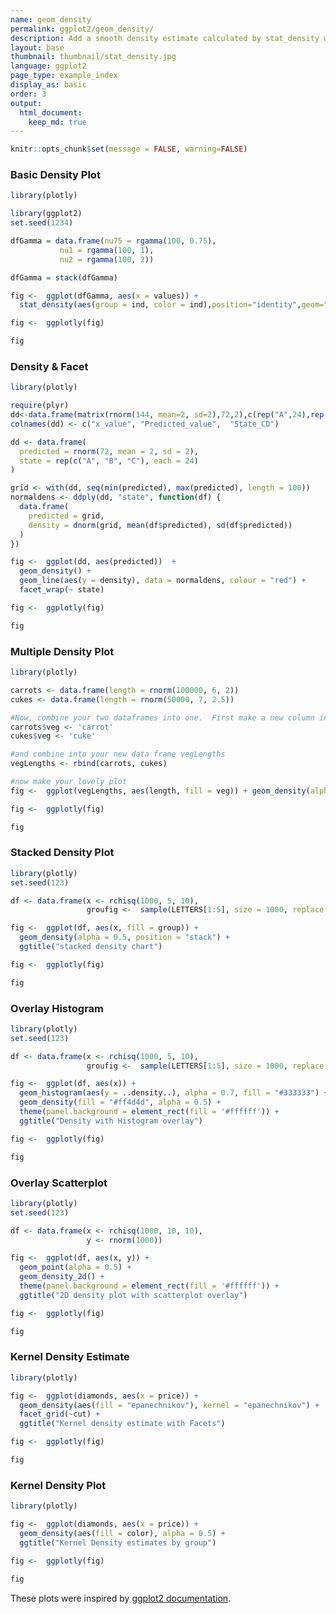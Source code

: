 ```yaml
---
name: geom_density
permalink: ggplot2/geom_density/
description: Add a smooth density estimate calculated by stat_density with ggplot2 and R. Examples, tutorials, and code.
layout: base
thumbnail: thumbnail/stat_density.jpg
language: ggplot2
page_type: example_index
display_as: basic
order: 3
output:
  html_document:
    keep_md: true
---
```


```r
knitr::opts_chunk$set(message = FALSE, warning=FALSE)
```
### Basic Density Plot

```r
library(plotly)

library(ggplot2)
set.seed(1234)

dfGamma = data.frame(nu75 = rgamma(100, 0.75),
           nu1 = rgamma(100, 1),
           nu2 = rgamma(100, 2))

dfGamma = stack(dfGamma)

fig <-  ggplot(dfGamma, aes(x = values)) +
  stat_density(aes(group = ind, color = ind),position="identity",geom="line")

fig <-  ggplotly(fig)

fig
```

### Density & Facet

```r
library(plotly)

require(plyr)
dd<-data.frame(matrix(rnorm(144, mean=2, sd=2),72,2),c(rep("A",24),rep("B",24),rep("C",24)))
colnames(dd) <- c("x_value", "Predicted_value",  "State_CD")

dd <- data.frame(
  predicted = rnorm(72, mean = 2, sd = 2),
  state = rep(c("A", "B", "C"), each = 24)
)

grid <- with(dd, seq(min(predicted), max(predicted), length = 100))
normaldens <- ddply(dd, "state", function(df) {
  data.frame(
    predicted = grid,
    density = dnorm(grid, mean(df$predicted), sd(df$predicted))
  )
})

fig <-  ggplot(dd, aes(predicted))  +
  geom_density() +
  geom_line(aes(y = density), data = normaldens, colour = "red") +
  facet_wrap(~ state)

fig <-  ggplotly(fig)

fig
```

### Multiple Density Plot

```r
library(plotly)

carrots <- data.frame(length = rnorm(100000, 6, 2))
cukes <- data.frame(length = rnorm(50000, 7, 2.5))

#Now, combine your two dataframes into one.  First make a new column in each.
carrots$veg <- 'carrot'
cukes$veg <- 'cuke'

#and combine into your new data frame vegLengths
vegLengths <- rbind(carrots, cukes)

#now make your lovely plot
fig <-  ggplot(vegLengths, aes(length, fill = veg)) + geom_density(alpha = 0.2)

fig <-  ggplotly(fig)

fig
```

### Stacked Density Plot

```r
library(plotly)
set.seed(123)

df <- data.frame(x <- rchisq(1000, 5, 10),
                 groufig <-  sample(LETTERS[1:5], size = 1000, replace = T))

fig <-  ggplot(df, aes(x, fill = group)) + 
  geom_density(alpha = 0.5, position = "stack") + 
  ggtitle("stacked density chart")

fig <-  ggplotly(fig)

fig
```

### Overlay Histogram

```r
library(plotly)
set.seed(123)

df <- data.frame(x <- rchisq(1000, 5, 10),
                 groufig <-  sample(LETTERS[1:5], size = 1000, replace = T))

fig <-  ggplot(df, aes(x)) + 
  geom_histogram(aes(y = ..density..), alpha = 0.7, fill = "#333333") + 
  geom_density(fill = "#ff4d4d", alpha = 0.5) + 
  theme(panel.background = element_rect(fill = '#ffffff')) + 
  ggtitle("Density with Histogram overlay")

fig <-  ggplotly(fig)

fig
```

### Overlay Scatterplot

```r
library(plotly)
set.seed(123)

df <- data.frame(x <- rchisq(1000, 10, 10),
                 y <- rnorm(1000))

fig <-  ggplot(df, aes(x, y)) + 
  geom_point(alpha = 0.5) + 
  geom_density_2d() + 
  theme(panel.background = element_rect(fill = '#ffffff')) + 
  ggtitle("2D density plot with scatterplot overlay")

fig <-  ggplotly(fig)

fig
```

### Kernel Density Estimate

```r
library(plotly)

fig <-  ggplot(diamonds, aes(x = price)) + 
  geom_density(aes(fill = "epanechnikov"), kernel = "epanechnikov") + 
  facet_grid(~cut) + 
  ggtitle("Kernel density estimate with Facets")

fig <-  ggplotly(fig)

fig
```

### Kernel Density Plot

```r
library(plotly)

fig <-  ggplot(diamonds, aes(x = price)) + 
  geom_density(aes(fill = color), alpha = 0.5) + 
  ggtitle("Kernel Density estimates by group")

fig <-  ggplotly(fig)

fig
```

These plots were inspired by <a href="http://docs.ggplot2.org/current/">ggplot2 documentation</a>.
